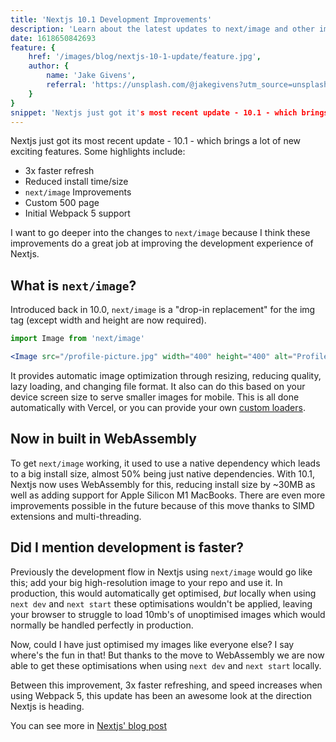 ```yaml
---
title: 'Nextjs 10.1 Development Improvements'
description: 'Learn about the latest updates to next/image and other improvements'
date: 1618650842693
feature: {
    href: '/images/blog/nextjs-10-1-update/feature.jpg',
    author: {
        name: 'Jake Givens',
        referral: 'https://unsplash.com/@jakegivens?utm_source=unsplash&utm_medium=referral&utm_content=creditCopyText'
    }
}
snippet: 'Nextjs just got it's most recent update - 10.1 - which brings a lot of new exciting features. Some highlights include: 3x faster refresh, Reduced install time/size, next/image Improvements, Custom 500 page, Initial Webpack 5 support.'
---
```


Nextjs just got its most recent update - 10.1 - which brings a lot of new exciting features. Some highlights include:

-   3x faster refresh
-   Reduced install time/size
-   `next/image` Improvements
-   Custom 500 page
-   Initial Webpack 5 support

I want to go deeper into the changes to `next/image` because I think these
improvements do a great job at improving the development experience of Nextjs.

## What is `next/image`?

Introduced back in 10.0, `next/image` is a "drop-in replacement" for the img tag (except width and height are now required).

```jsx
import Image from 'next/image'

<Image src="/profile-picture.jpg" width="400" height="400" alt="Profile Picture">
```

It provides automatic image optimization through resizing, reducing quality, lazy loading, and changing file format. It also can do this based on your device
screen size to serve smaller images for mobile. This is all done automatically with Vercel, or you can provide your own [custom loaders](https://nextjs.org/docs/api-reference/next/image#loader).

## Now in built in WebAssembly

To get `next/image` working, it used to use a native dependency which leads to a big
install size, almost 50% being just native dependencies. With 10.1, Nextjs now uses WebAssembly
for this, reducing install size by ~30MB as well as adding support for Apple Silicon M1 MacBooks.
There are even more improvements possible in the future because of this move thanks to SIMD extensions and multi-threading.

## Did I mention development is faster?

Previously the development flow in Nextjs using `next/image` would go like this; add your big high-resolution
image to your repo and use it. In production, this would automatically get optimised, _but_ locally when using
`next dev` and `next start` these optimisations wouldn't be applied, leaving your browser
to struggle to load 10mb's of unoptimised images which would normally be handled perfectly in production.

Now, could I have just optimised my images like everyone else? I say where's the fun in that!
But thanks to the move to WebAssembly we are now able to get these optimisations when using `next dev`
and `next start` locally.

Between this improvement, 3x faster refreshing, and speed increases when using Webpack 5,
this update has been an awesome look at the direction Nextjs is heading.

You can see more in [Nextjs' blog post](https://nextjs.org/blog/next-10-1)
